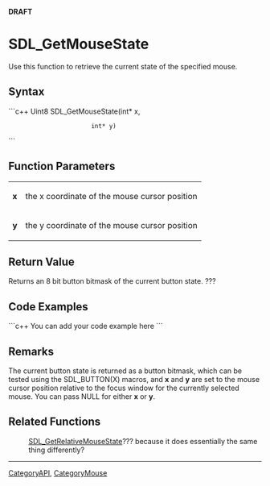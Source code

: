 <!-- pragma section-numbers off -->
<!-- pragma disable-camelcase -->
'''DRAFT'''

= SDL_GetMouseState =
Use this function to retrieve the current state of the specified mouse.


== Syntax ==
```c++
Uint8 SDL_GetMouseState(int* x,
                        int* y)
```

== Function Parameters ==
{|
|'''x'''
|the x coordinate of the mouse cursor position
|-
|'''y'''
|the y coordinate of the mouse cursor position
|}

== Return Value ==
Returns an 8 bit button bitmask of the current button state. ???

== Code Examples ==
```c++
You can add your code example here
```

== Remarks ==
The current button state is returned as a button bitmask, which can be tested using the SDL_BUTTON(X) macros, and '''x''' and '''y''' are set to the mouse cursor position relative to the focus window for the currently selected mouse. You can pass NULL for either '''x''' or '''y'''. 

== Related Functions ==
:[[SDL_GetRelativeMouseState]]??? because it does essentially the same thing differently?
----
[[CategoryAPI]], [[CategoryMouse]]
